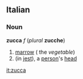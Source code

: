 ==Italian==
===Noun===
'''zucca''' ''f'' (''plural'' '''zucche''')

# [[marrow]] ( the ''vegetable'')
# (in [[jest]]), a [[person]]'s [[head]]

[[it:zucca]]